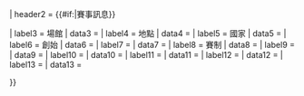 {{Infobox
| title       = {{{tournament_name|<includeonly>{{PAGENAMEBASE}}</includeonly>}}}
| headerstyle = background-color: lightgreen
| image      = {{#invoke:InfoboxImage|InfoboxImage|image={{{image|}}}|alt={{{alt|}}}}}

| header2     = {{#if:{{{venue|}}}{{{location|}}}{{{country|}}}{{{establishment|}}}{{{organisation|}}}{{{format|}}}{{{prizefund|}}}{{{winners_share|}}}{{{final year|}}}|賽事訊息}}

| label3      = 場館
| data3       = {{{venue|}}}
| label4      = 地點
| data4       = {{{location|}}}
| label5      = 國家
| data5       = {{{country|}}}
| label6      = 創始
| data6       = {{{establishment|}}}
| label7      = {{nowrap|組織}}
| data7       = {{{organisation|}}}
| label8      = 賽制
| data8       = {{{format|}}}
| label9      = {{nowrap|總獎金}}
| data9       = {{{prizefund|}}}
| label10     = {{nowrap|最近屆次}}
| data10      = {{{Recent edition|}}}
| label11     = {{nowrap|目前冠軍}}
| data11      = {{{Current Champion|}}}
| label12     = {{nowrap|最終年度}}
| data12      = {{{final year|}}}
| label13     = {{nowrap|最終冠軍}}
| data13      = {{{Final Champion|}}}

}}<noinclude>{{doc}}</noinclude>